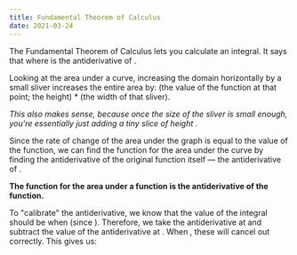 ```yaml
---
title: Fundamental Theorem of Calculus
date: 2021-03-24
---
```



The Fundamental Theorem of Calculus lets you calculate an integral. It says that <Equation inline string="\int_a^b f(x)dx = F(b) - F(a)" /> where <Equation inline string="F" /> is the antiderivative of <Equation inline string="f" />.

Looking at the area under a curve, increasing the domain horizontally by a small sliver increases the entire area by: (the value of the function at that point; the height) * (the width of that sliver).

*This also makes sense, because once the size of the sliver is small enough, you're essentially just adding a tiny slice of height <Equation inline string="v(T)" />.*

Since the rate of change of the area under the graph is equal to the value of the function, we can find the function for the area under the curve by finding the antiderivative of the original function itself — the antiderivative of <Equation inline string="v(T)" />.

**The function for the area under a function is the antiderivative of the function.**

To "calibrate" the antiderivative, we know that the value of the integral should be <Equation inline string="0" /> when <Equation inline string="T = 0" /> (since <Equation inline string="\int_0^0 = 0" />). Therefore, we take the antiderivative at <Equation inline string="b" /> and subtract the value of the antiderivative at <Equation inline string="a" />. When <Equation inline string="a = b" />, these will cancel out correctly. This gives us:

<Equation string="F(b) - F(a)" />
